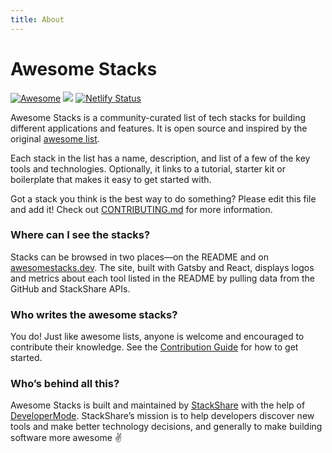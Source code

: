 ```yaml
---
title: About
---
```


# Awesome Stacks

[![Awesome](https://cdn.rawgit.com/sindresorhus/awesome/d7305f38d29fed78fa85652e3a63e154dd8e8829/media/badge.svg)](https://github.com/sindresorhus/awesome)
<a title="StackShare" href={props.data.site.siteMetadata.techStack}><img src="https://img.shields.io/badge/tech-stack-0690fa.svg?style=flat" /></a>
[![Netlify Status](https://api.netlify.com/api/v1/badges/7fb9c28c-1e1e-41e0-a0c6-95a5770f4abf/deploy-status)](https://app.netlify.com/sites/awesomestacks/deploys)

Awesome Stacks is a community-curated list of tech stacks for building different applications and features. It is open source and inspired by the original [awesome list](http://awesome.re/).

Each stack in the list has a name, description, and list of a few of the key tools and technologies. Optionally, it links to a tutorial, starter kit or boilerplate that makes it easy to get started with.

Got a stack you think is the best way to do something? Please edit this file and add it! Check out <a href="https://github.com/stackshareio/awesome-stacks/blob/master/CONTRIBUTING.md">CONTRIBUTING.md</a> for more information.

### Where can I see the stacks?

Stacks can be browsed in two places—on the README and on [awesomestacks.dev](https://awesomestacks.dev/). The site, built with Gatsby and React, displays logos and metrics about each tool listed in the README by pulling data from the GitHub and StackShare APIs.

### Who writes the awesome stacks?

You do! Just like awesome lists, anyone is welcome and encouraged to contribute their knowledge. See the [Contribution Guide](/docs) for how to get started.

### Who’s behind all this?

Awesome Stacks is built and maintained by [StackShare](https://https://stackshare.io/) with the help of [DeveloperMode](https://developermode.com/). StackShare’s mission is to help developers discover new tools and make better technology decisions, and generally to make building software more awesome ✌️